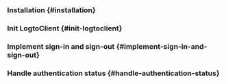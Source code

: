 
<PythonGuideTip />

### Installation \{#installation}

<Installation />

### Init LogtoClient \{#init-logtoclient}

<InitLogtoClient />

### Implement sign-in and sign-out \{#implement-sign-in-and-sign-out}

<ImplementSignInAndSignOutRoutes />

### Handle authentication status \{#handle-authentication-status}

<HandleAuthenticationStatus />

<Checkpoint />
